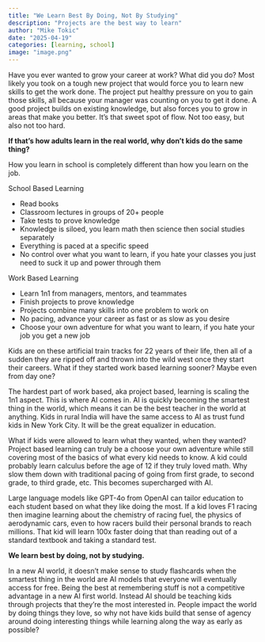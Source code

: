 ```yaml
---
title: "We Learn Best By Doing, Not By Studying"
description: "Projects are the best way to learn"
author: "Mike Tokic"
date: "2025-04-19"
categories: [learning, school]
image: "image.png"
---
```


Have you ever wanted to grow your career at work? What did you do? Most likely you took on a tough new project that would force you to learn new skills to get the work done. The project put healthy pressure on you to gain those skills, all because your manager was counting on you to get it done. A good project builds on existing knowledge, but also forces you to grow in areas that make you better. It's that sweet spot of flow. Not too easy, but also not too hard. 

**If that's how adults learn in the real world, why don't kids do the same thing?**

How you learn in school is completely different than how you learn on the job. 

School Based Learning 

- Read books
- Classroom lectures in groups of 20+ people
- Take tests to prove knowledge
- Knowledge is siloed, you learn math then science then social studies separately
- Everything is paced at a specific speed 
- No control over what you want to learn, if you hate your classes you just need to suck it up and power through them 

Work Based Learning

- Learn 1n1 from managers, mentors, and teammates
- Finish projects to prove knowledge 
- Projects combine many skills into one problem to work on
- No pacing, advance your career as fast or as slow as you desire 
- Choose your own adventure for what you want to learn, if you hate your job you get a new job

Kids are on these artificial train tracks for 22 years of their life, then all of a sudden they are ripped off and thrown into the wild west once they start their careers. What if they started work based learning sooner? Maybe even from day one? 

The hardest part of work based, aka project based, learning is scaling the 1n1 aspect. This is where AI comes in. AI is quickly becoming the smartest thing in the world, which means it can be the best teacher in the world at anything. Kids in rural India will have the same access to AI as trust fund kids in New York City. It will be the great equalizer in education. 

What if kids were allowed to learn what they wanted, when they wanted? Project based learning can truly be a choose your own adventure while still covering most of the basics of what every kid needs to know. A kid could probably learn calculus before the age of 12 if they truly loved math. Why slow them down with traditional pacing of going from first grade, to second grade, to third grade, etc. This becomes supercharged with AI.

Large language models like GPT-4o from OpenAI can tailor education to each student based on what they like doing the most. If a kid loves F1 racing then imagine learning about the chemistry of racing fuel, the physics of aerodynamic cars, even to how racers build their personal brands to reach millions. That kid will learn 100x faster doing that than reading out of a standard textbook and taking a standard test. 

**We learn best by doing, not by studying.** 

In a new AI world, it doesn't make sense to study flashcards when the smartest thing in the world are AI models that everyone will eventually access for free. Being the best at remembering stuff is not a competitive advantage in a new AI first world. Instead AI should be teaching kids through projects that they're the most interested in. People impact the world by doing things they love, so why not have kids build that sense of agency around doing interesting things while learning along the way as early as possible?